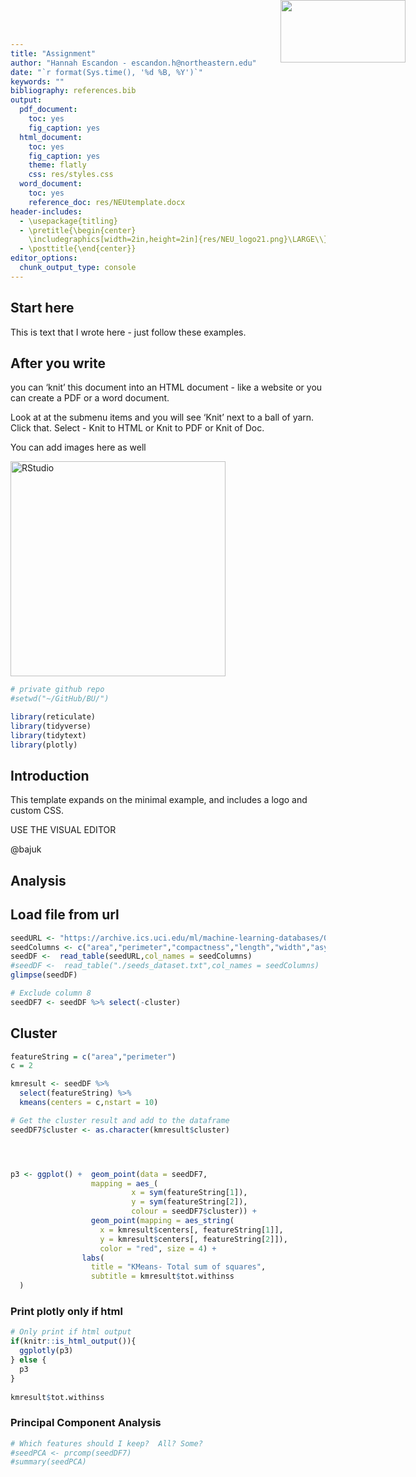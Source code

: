 ```yaml
---
title: "Assignment"
author: "Hannah Escandon - escandon.h@northeastern.edu"
date: "`r format(Sys.time(), '%d %B, %Y')`"
keywords: ""
bibliography: references.bib
output:
  pdf_document: 
    toc: yes
    fig_caption: yes
  html_document:
    toc: yes
    fig_caption: yes
    theme: flatly
    css: res/styles.css
  word_document:
    toc: yes
    reference_doc: res/NEUtemplate.docx
header-includes:
  - \usepackage{titling}
  - \pretitle{\begin{center}
    \includegraphics[width=2in,height=2in]{res/NEU_logo21.png}\LARGE\\}
  - \posttitle{\end{center}}
editor_options: 
  chunk_output_type: console
---
```


<img src="res/NE_logo21.png" width="200" height="100" style="position:absolute;top:0px;right:100px;"/>

## Start here

This is text that I wrote here - just follow these examples.

## After you write

you can 'knit' this document into an HTML document - like a website or you can create a PDF or a word document.

Look at at the submenu items and you will see 'Knit' next to a ball of yarn. Click that. Select - Knit to HTML or Knit to PDF or Knit of Doc.

You can add images here as well

![](https://www.rstudio.com/wp-content/uploads/2018/10/RStudio-Logo.png "RStudio"){width="344"}

```r
# private github repo
#setwd("~/GitHub/BU/")

```

```{=html}
<!-- Optionally include a page break. This will force the start
of the document to the second page (R Marckdown CookbookBookdown.org Section 6.3) -->
```
\newpage

```r
library(reticulate)
library(tidyverse)
library(tidytext)
library(plotly)

```

## Introduction

This template expands on the minimal example, and includes a logo and custom CSS.

USE THE VISUAL EDITOR

@bajuk

## Analysis

## Load file from url

```r
seedURL <- "https://archive.ics.uci.edu/ml/machine-learning-databases/00236/seeds_dataset.txt"
seedColumns <- c("area","perimeter","compactness","length","width","asym","groove","cluster")
seedDF <-  read_table(seedURL,col_names = seedColumns)
#seedDF <-  read_table("./seeds_dataset.txt",col_names = seedColumns)
glimpse(seedDF)

# Exclude column 8
seedDF7 <- seedDF %>% select(-cluster)

```

## Cluster

```r
featureString = c("area","perimeter")
c = 2

kmresult <- seedDF %>% 
  select(featureString) %>%
  kmeans(centers = c,nstart = 10)

# Get the cluster result and add to the dataframe
seedDF7$cluster <- as.character(kmresult$cluster)




p3 <- ggplot() +  geom_point(data = seedDF7,
                  mapping = aes_(
                           x = sym(featureString[1]), 
                           y = sym(featureString[2]), 
                           colour = seedDF7$cluster)) +
                  geom_point(mapping = aes_string(
                    x = kmresult$centers[, featureString[1]], 
                    y = kmresult$centers[, featureString[2]]),
                    color = "red", size = 4) +
                labs(
                  title = "KMeans- Total sum of squares",
                  subtitle = kmresult$tot.withinss
  )
```

### Print plotly only if html

```r
# Only print if html output
if(knitr::is_html_output()){
  ggplotly(p3)
} else {
  p3
}
  
kmresult$tot.withinss


```

### Principal Component Analysis

```r
# Which features should I keep?  All? Some?
#seedPCA <- prcomp(seedDF7)
#summary(seedPCA)

```
